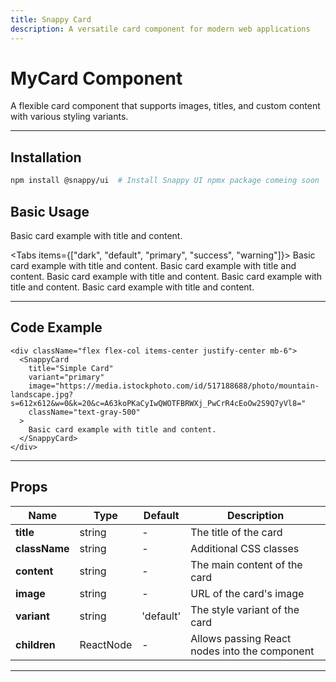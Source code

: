 ```yaml
---
title: Snappy Card
description: A versatile card component for modern web applications
---
```



# MyCard Component

A flexible card component that supports images, titles, and custom content with various styling variants.

---


## Installation

```bash
npm install @snappy/ui  # Install Snappy UI npmx package comeing soon

```

## Basic Usage

<div className="flex flex-col items-center justify-center mb-6">
  <SnappyCard
    title="Simple Card"
    variant="dark"
    className="text-gray-500"
  >
    Basic card example with title and content.
  </SnappyCard>
</div>

<Tabs items={["dark", "default", "primary", "success", "warning"]}>
  <Tab value="dark">
    <SnappyCard title="Default Card" variant="dark" className="text-gray-500">
      Basic card example with title and content.
    </SnappyCard>
  </Tab>
  <Tab value="default">
    <SnappyCard title="Default Card" variant="default" className="text-gray-500">
      Basic card example with title and content.
    </SnappyCard>
  </Tab>
  <Tab value="primary">
    <SnappyCard title="Primary Card" variant="primary" className="text-gray-500">
      Basic card example with title and content.
    </SnappyCard>
  </Tab>
  <Tab value="success">
    <SnappyCard title="Success Card" variant="success" className="text-gray-500">
      Basic card example with title and content.
    </SnappyCard>
  </Tab>
  <Tab value="warning">
    <SnappyCard title="Warning Card" variant="warning" className="text-gray-500">
      Basic card example with title and content.
    </SnappyCard>
  </Tab>
</Tabs>

---

## Code Example

```tsx
<div className="flex flex-col items-center justify-center mb-6">
  <SnappyCard
    title="Simple Card"
    variant="primary"
    image="https://media.istockphoto.com/id/517188688/photo/mountain-landscape.jpg?s=612x612&w=0&k=20&c=A63koPKaCyIwQWOTFBRWXj_PwCrR4cEoOw2S9Q7yVl8="
    className="text-gray-500"
  >
    Basic card example with title and content.
  </SnappyCard>
</div>
```


---

## Props

| <b>Name</b>        | <b>Type</b>         | <b>Default</b>   | <b>Description</b>                              |
|------------|-------------|-----------|------------------------------------------|
| **title**  | string      | -         | The title of the card                   |
| **className** | string    | -         | Additional CSS classes                  |
| **content** | string     | -         | The main content of the card            |
| **image**  | string      | -         | URL of the card's image                 |
| **variant** | string     | 'default' | The style variant of the card           |
| **children** | ReactNode | -         | Allows passing React nodes into the component |

---
